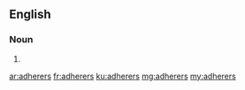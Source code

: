 ==English==

===Noun===
{{head|en}}
# {{plural of|adherer}}

[[ar:adherers]]
[[fr:adherers]]
[[ku:adherers]]
[[mg:adherers]]
[[my:adherers]]